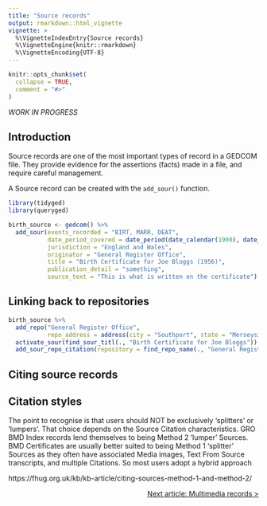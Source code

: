 ```yaml
---
title: "Source records"
output: rmarkdown::html_vignette
vignette: >
  %\VignetteIndexEntry{Source records}
  %\VignetteEngine{knitr::rmarkdown}
  %\VignetteEncoding{UTF-8}
---
```


```r
knitr::opts_chunk$set(
  collapse = TRUE,
  comment = "#>"
)
```

*WORK IN PROGRESS*

## Introduction

Source records are one of the most important types of record in a GEDCOM file. They provide evidence for the assertions (facts) made in a file, and require careful management.

A Source record can be created with the `add_sour()` function.

```r
library(tidyged)
library(queryged)

birth_source <- gedcom() %>% 
  add_sour(events_recorded = "BIRT, MARR, DEAT",
           date_period_covered = date_period(date_calendar(1900), date_calendar(2000)),
           jurisdiction = "England and Wales",
           originator = "General Register Office",
           title = "Birth Certificate for Joe Bloggs (1956)",
           publication_detail = "something",
           source_text = "This is what is written on the certificate")
```

## Linking back to repositories

```r
birth_source %>% 
  add_repo("General Register Office",
           repo_address = address(city = "Southport", state = "Merseyside")) %>%
  activate_sour(find_sour_titl(., "Birth Certificate for Joe Bloggs")) %>% 
  add_sour_repo_citation(repository = find_repo_name(., "General Register Office"))
```

## Citing source records

## Citation styles

The point to recognise is that users should NOT be exclusively 'splitters' or 'lumpers'.
That choice depends on the Source Citation characteristics.
GRO BMD Index records lend themselves to being Method 2 'lumper' Sources.
BMD Certificates are usually better suited to being Method 1 'splitter' Sources as they often have associated Media images, Text From Source transcripts, and multiple Citations.
So most users adopt a hybrid approach

https://fhug.org.uk/kb/kb-article/citing-sources-method-1-and-method-2/

<p style="text-align: right;"><a href="https://jl5000.github.io/tidyged/articles/multimedia_records.html">Next article: Multimedia records ></a></p>